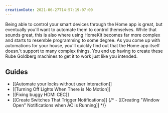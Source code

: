```yaml
---
creationDate: 2021-06-27T14:57:19-07:00
---
```


<PostHeader slug="home-automation-workflows" />

Being able to control your smart devices through the Home app is great, but eventually you'll want to automate them to control themselves. While that sounds great, this is also where using HomeKit becomes far more complex and starts to resemble programming to some degree. As you come up with automations for your house, you'll quickly find out that the Home app itself doesn.'t support to many complex things. You end up having to create these Rube Goldberg machines to get it to work just like you intended. 

## Guides

- [[Automate your locks without user interaction]]
- [[Turning Off Lights When There is No Motion]]
- [[Fixing buggy HDMI CEC]]
- [[Create Switches That Trigger Notifications]]
{/* - [[Creating "Window Open" Notifications when AC is Running]] */}

<BackLinks slug="home-automation-workflows" />

